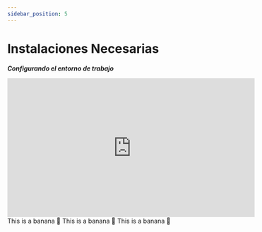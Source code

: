 ```yaml
---
sidebar_position: 5
---
```


# Instalaciones Necesarias

***Configurando el entorno de trabajo***

<iframe width="560" height="315" src="https://www.youtube.com/embed/o8ug9hMEeK0" title="YouTube video player" frameBorder="0" allow="accelerometer; autoplay; clipboard-write; encrypted-media; gyroscope; picture-in-picture" allowFullScreen></iframe>


<Tabs>
  <TabItem value="vscode" label="Visual Code" default>
    <Vscode />
  </TabItem>
  <TabItem value="git" label="Git">
    <Git />
  </TabItem>
  <TabItem value="wakatime" label="Wakatime">
    This is a banana 🍌
  </TabItem>
  <TabItem value="nodejs" label="NodeJS">
    This is a banana 🍌
  </TabItem>
  <TabItem value="figma" label="Figma">
    This is a banana 🍌
  </TabItem>
</Tabs>

